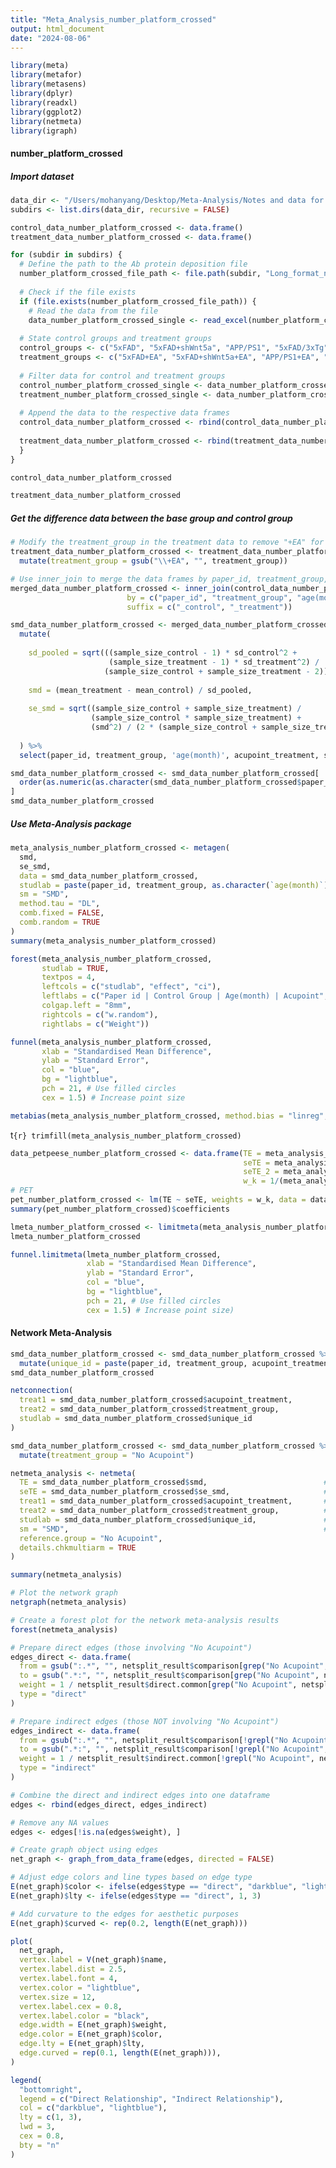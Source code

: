 ```yaml
---
title: "Meta_Analysis_number_platform_crossed"
output: html_document
date: "2024-08-06"
---
```

```r
library(meta)
library(metafor)
library(metasens)
library(dplyr)
library(readxl)
library(ggplot2)
library(netmeta)
library(igraph)
```

#### number_platform_crossed
##### Import dataset
```r
data_dir <- "/Users/mohanyang/Desktop/Meta-Analysis/Notes and data for listed articles"
subdirs <- list.dirs(data_dir, recursive = FALSE)

control_data_number_platform_crossed <- data.frame()
treatment_data_number_platform_crossed <- data.frame()

for (subdir in subdirs) {
  # Define the path to the Ab protein deposition file
  number_platform_crossed_file_path <- file.path(subdir, "Long_format_number_platform_crossed.xlsx")
  
  # Check if the file exists
  if (file.exists(number_platform_crossed_file_path)) {
    # Read the data from the file
    data_number_platform_crossed_single <- read_excel(number_platform_crossed_file_path)
  
  # State control groups and treatment groups
  control_groups <- c("5xFAD", "5xFAD+shWnt5a", "APP/PS1", "5xFAD/3xTg", "3xTg", "cDKO")
  treatment_groups <- c("5xFAD+EA", "5xFAD+shWnt5a+EA", "APP/PS1+EA", "5xFAD/3xTg+EA", "APP/PS1+MA", "3xTg+EA", "cDKO+EA")
    
  # Filter data for control and treatment groups
  control_number_platform_crossed_single <- data_number_platform_crossed_single %>% filter(treatment_group %in% control_groups)
  treatment_number_platform_crossed_single <- data_number_platform_crossed_single %>% filter(treatment_group %in% treatment_groups)
    
  # Append the data to the respective data frames
  control_data_number_platform_crossed <- rbind(control_data_number_platform_crossed, control_number_platform_crossed_single)
  
  treatment_data_number_platform_crossed <- rbind(treatment_data_number_platform_crossed, treatment_number_platform_crossed_single)
  }
}
```

```r
control_data_number_platform_crossed
```

```r
treatment_data_number_platform_crossed
```

#####  Get the difference data between the base group and control group
```r
# Modify the treatment_group in the treatment data to remove "+EA" for inner join purpose
treatment_data_number_platform_crossed <- treatment_data_number_platform_crossed %>%
  mutate(treatment_group = gsub("\\+EA", "", treatment_group))

# Use inner_join to merge the data frames by paper_id, treatment_group, and brain_area
merged_data_number_platform_crossed <- inner_join(control_data_number_platform_crossed, treatment_data_number_platform_crossed, 
                          by = c("paper_id", "treatment_group", "age(month)"), 
                          suffix = c("_control", "_treatment"))

smd_data_number_platform_crossed <- merged_data_number_platform_crossed %>% 
  mutate(
    
    sd_pooled = sqrt(((sample_size_control - 1) * sd_control^2 +
                      (sample_size_treatment - 1) * sd_treatment^2) /
                     (sample_size_control + sample_size_treatment - 2)),
    
    smd = (mean_treatment - mean_control) / sd_pooled,
    
    se_smd = sqrt((sample_size_control + sample_size_treatment) /
                  (sample_size_control * sample_size_treatment) +
                  (smd^2) / (2 * (sample_size_control + sample_size_treatment)))
    
  ) %>%
  select(paper_id, treatment_group, 'age(month)', acupoint_treatment, smd, se_smd)
```

```r
smd_data_number_platform_crossed <- smd_data_number_platform_crossed[
  order(as.numeric(as.character(smd_data_number_platform_crossed$paper_id))), 
]
smd_data_number_platform_crossed
```


#####  Use Meta-Analysis package
```r
meta_analysis_number_platform_crossed <- metagen(
  smd, 
  se_smd, 
  data = smd_data_number_platform_crossed,
  studlab = paste(paper_id, treatment_group, as.character(`age(month)`), acupoint_treatment, sep = "  |  "),
  sm = "SMD",
  method.tau = "DL",   
  comb.fixed = FALSE,  
  comb.random = TRUE
)
summary(meta_analysis_number_platform_crossed)
```

```r
forest(meta_analysis_number_platform_crossed,
       studlab = TRUE,
       textpos = 4,
       leftcols = c("studlab", "effect", "ci"),
       leftlabs = c("Paper id | Control Group | Age(month) | Acupoint", "SMD", "95% CI"),
       colgap.left = "8mm",
       rightcols = c("w.random"),
       rightlabs = c("Weight"))
```

```r
funnel(meta_analysis_number_platform_crossed,
       xlab = "Standardised Mean Difference",
       ylab = "Standard Error",
       col = "blue",
       bg = "lightblue",
       pch = 21, # Use filled circles
       cex = 1.5) # Increase point size
```

```r
metabias(meta_analysis_number_platform_crossed, method.bias = "linreg", k.min = 7)
```

t```{r}
trimfill(meta_analysis_number_platform_crossed)
```

```r
data_petpeese_number_platform_crossed <- data.frame(TE = meta_analysis_number_platform_crossed$TE,
                                                    seTE = meta_analysis_number_platform_crossed$seTE,
                                                    seTE_2 = meta_analysis_number_platform_crossed$seTE ^ 2,
                                                    w_k = 1/(meta_analysis_number_platform_crossed$seTE ^ 2))
# PET
pet_number_platform_crossed <- lm(TE ~ seTE, weights = w_k, data = data_petpeese_number_platform_crossed)
summary(pet_number_platform_crossed)$coefficients
```


```r
lmeta_number_platform_crossed <- limitmeta(meta_analysis_number_platform_crossed)
lmeta_number_platform_crossed
```


```r
funnel.limitmeta(lmeta_number_platform_crossed,
                 xlab = "Standardised Mean Difference",
                 ylab = "Standard Error",
                 col = "blue",
                 bg = "lightblue",
                 pch = 21, # Use filled circles
                 cex = 1.5) # Increase point size)
```

#### Network Meta-Analysis

```r
smd_data_number_platform_crossed <- smd_data_number_platform_crossed %>%
  mutate(unique_id = paste(paper_id, treatment_group, acupoint_treatment, `age(month)`, sep = "_"))
smd_data_number_platform_crossed
```

```r
netconnection(
  treat1 = smd_data_number_platform_crossed$acupoint_treatment,
  treat2 = smd_data_number_platform_crossed$treatment_group,
  studlab = smd_data_number_platform_crossed$unique_id
)
```

```r
smd_data_number_platform_crossed <- smd_data_number_platform_crossed %>%
  mutate(treatment_group = "No Acupoint")

netmeta_analysis <- netmeta(
  TE = smd_data_number_platform_crossed$smd,                          # Treatment effect (SMD)
  seTE = smd_data_number_platform_crossed$se_smd,                     # Standard error of the treatment effect
  treat1 = smd_data_number_platform_crossed$acupoint_treatment,       # The acupoints (treatment)
  treat2 = smd_data_number_platform_crossed$treatment_group,          # The comparator (control groups)
  studlab = smd_data_number_platform_crossed$unique_id,               # Study ID
  sm = "SMD",                                                         # Standardized Mean Difference
  reference.group = "No Acupoint",
  details.chkmultiarm = TRUE
)
```

```r
summary(netmeta_analysis)
```

```r
# Plot the network graph
netgraph(netmeta_analysis)

# Create a forest plot for the network meta-analysis results
forest(netmeta_analysis)
```

```r
# Prepare direct edges (those involving "No Acupoint")
edges_direct <- data.frame(
  from = gsub(":.*", "", netsplit_result$comparison[grep("No Acupoint", netsplit_result$comparison)]),
  to = gsub(".*:", "", netsplit_result$comparison[grep("No Acupoint", netsplit_result$comparison)]),
  weight = 1 / netsplit_result$direct.common[grep("No Acupoint", netsplit_result$comparison), "seTE"],
  type = "direct"
)

# Prepare indirect edges (those NOT involving "No Acupoint")
edges_indirect <- data.frame(
  from = gsub(":.*", "", netsplit_result$comparison[!grepl("No Acupoint", netsplit_result$comparison)]),
  to = gsub(".*:", "", netsplit_result$comparison[!grepl("No Acupoint", netsplit_result$comparison)]),
  weight = 1 / netsplit_result$indirect.common[!grepl("No Acupoint", netsplit_result$comparison), "seTE"],
  type = "indirect"
)

# Combine the direct and indirect edges into one dataframe
edges <- rbind(edges_direct, edges_indirect)

# Remove any NA values
edges <- edges[!is.na(edges$weight), ]

# Create graph object using edges
net_graph <- graph_from_data_frame(edges, directed = FALSE)

# Adjust edge colors and line types based on edge type
E(net_graph)$color <- ifelse(edges$type == "direct", "darkblue", "lightblue")
E(net_graph)$lty <- ifelse(edges$type == "direct", 1, 3)

# Add curvature to the edges for aesthetic purposes
E(net_graph)$curved <- rep(0.2, length(E(net_graph)))

plot(
  net_graph,
  vertex.label = V(net_graph)$name,
  vertex.label.dist = 2.5,
  vertex.label.font = 4,
  vertex.color = "lightblue",
  vertex.size = 12,
  vertex.label.cex = 0.8,
  vertex.label.color = "black",
  edge.width = E(net_graph)$weight,
  edge.color = E(net_graph)$color,
  edge.lty = E(net_graph)$lty,
  edge.curved = rep(0.1, length(E(net_graph))),
)

legend(
  "bottomright",  
  legend = c("Direct Relationship", "Indirect Relationship"),
  col = c("darkblue", "lightblue"),
  lty = c(1, 3),
  lwd = 3,
  cex = 0.8,
  bty = "n"
)
```







